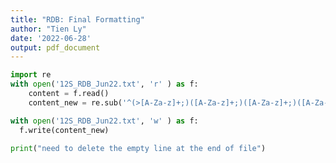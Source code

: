 ```yaml
---
title: "RDB: Final Formatting"
author: "Tien Ly"
date: '2022-06-28'
output: pdf_document
---
```


```python
import re
with open('12S_RDB_Jun22.txt', 'r' ) as f:
    content = f.read()
    content_new = re.sub('^(>[A-Za-z]+;)([A-Za-z]+;)([A-Za-z]+;)([A-Za-z]+;)([A-Za-z]+;)([A-Za-z]+;)([A-Za-z]+;)([GCAT]+)$', r'\1\2\3\4\5\6\7\n\8', content, flags = re.M)

with open('12S_RDB_Jun22.txt', 'w' ) as f:
  f.write(content_new)

print("need to delete the empty line at the end of file")
```
